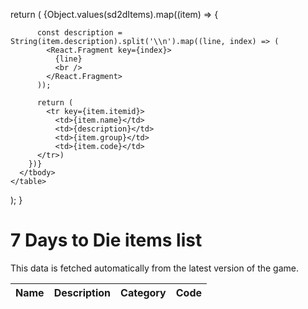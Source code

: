 

  return (
    <table>
      <thead>
        <tr>
          <th>Name</th>
          <th>Description</th>
          <th>Category</th>
          <th>Code</th>
        </tr>
      </thead>
      <tbody>
        {Object.values(sd2dItems).map((item) => {

          const description = String(item.description).split('\\n').map((line, index) => (
            <React.Fragment key={index}>
              {line}
              <br />
            </React.Fragment>
          ));

          return (
            <tr key={item.itemid}>
              <td>{item.name}</td>
              <td>{description}</td>
              <td>{item.group}</td>
              <td>{item.code}</td>
          </tr>)
        })}
      </tbody>
    </table>

);
}

# 7 Days to Die items list

This data is fetched automatically from the latest version of the game.

<SdtdItems />
